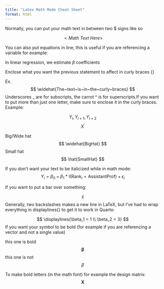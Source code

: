 ```yaml
---
title: "Latex Math Mode Cheat Sheet"
format: html
---
```


Normally, you can put your math text in between two $ signs like so

$$
<Math~Text~Here>
$$

You can also put equations in line, this is useful if you are referencing a variable for example:

In linear regression, we estimate $\beta$ coefficients

Enclose what you want the previous statement to affect in curly braces {}

Ex.
$$
\widehat{The~text~is~in~the~curly~braces}
$$
Underscores _ are for subscripts, the carrot ^ is for superscripts.If you want to put more than just one letter, make sure to enclose it in the curly braces.
Example:

$$
Y_i, Y_{i+1}, Y_{i+2} 
$$
$$
X^{\prime}
$$

Big/Wide hat
$$
\widehat{BigHat}
$$
Small hat
$$
\hat{SmallHat}
$$

If you don't want your text to be italicized while in math mode:
$$
Y_i = \beta_0 + \beta_1*\text{I}(\text{Rank}_i = \text{AssistantProf}) + \epsilon_i
$$

If you want to put a bar over something:

$$
\bar{x}
$$
Generally, two backslashes makes a new line in LaTeX, but I've had to wrap everything in displaylines{} to get it to work in Quarto:

$$
\displaylines{\beta_1 = 1 \\ \beta_2  = 3}
$$
If you want your symbol to be bold (for example if you are referencing a vector and not a single value)

this one is bold
$$
\boldsymbol{\beta}
$$
this one is not
$$
\beta
$$

To make bold letters (in the math font) for example the design matrix:
$$
\mathbf{X}
$$
